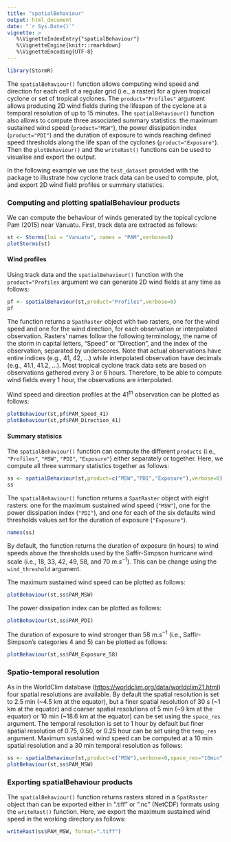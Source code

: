```yaml
---
title: "spatialBehaviour"
output: html_document
date: "`r Sys.Date()`"
vignette: >
   %\VignetteIndexEntry{"spatialBehaviour"}
   %\VignetteEngine{knitr::rmarkdown}
   %\VignetteEncoding{UTF-8}
---
```


``` r
library(StormR)
```

The `spatialBehaviour()` function allows computing wind speed and direction for each cell of a regular grid (i.e., a raster) for a given tropical cyclone or set of tropical cyclones. The `product="Profiles"` argument allows producing 2D wind fields during the lifespan of the cyclone at a temporal resolution of up to 15 minutes. The `spatialBehaviour()` function also allows to compute three associated summary statistics: the maximum sustained wind speed (`product="MSW"`), the power dissipation index (`product="PDI"`) and the duration of exposure to winds reaching defined speed thresholds along the life span of the cyclones (`product="Exposure"`). Then the `plotBehaviour()` and the `writeRast()` functions can be used to visualise and export the output.

In the following example we use the `test_dataset` provided with the package to illustrate how cyclone track data can be used to compute, plot, and export 2D wind field profiles or summary statistics.

### Computing and plotting spatialBehaviour products

We can compute the behaviour of winds generated by the topical cyclone Pam (2015) near Vanuatu. First, track data are extracted as follows: 

```r
st <- Storms(loi = "Vanuatu", names = "PAM",verbose=0)
plotStorms(st)
```

#### Wind profiles

Using track data and the `spatialBehaviour()` function with the `product="Profiles` argument we can generate 2D wind fields at any time as follows:

```r
pf <- spatialBehaviour(st,product="Profiles",verbose=0)
pf
```

The function returns a `SpatRaster` object with two rasters, one for the wind speed and one for the wind direction, for each observation or interpolated observation. Rasters' names follow the following terminology, the name of the storm in capital letters, "Speed" or "Direction", and the index of the observation, separated by underscores. Note that actual observations have entire indices (e.g., 41, 42, ...) while interpolated observation have decimals (e.g., 41.1, 41.2, ...). Most tropical cyclone track data sets are based on observations gathered every 3 or 6 hours. Therefore, to be able to compute wind fields every 1 hour, the observations are interpolated.

Wind speed and direction profiles at the 41^th^ observation can be plotted as follows:

```r
plotBehaviour(st,pf$PAM_Speed_41)
plotBehaviour(st,pf$PAM_Direction_41)
```

#### Summary statisics

The `spatialBehaviour()` function can compute the different `products` (i.e., `"Profiles"`, `"MSW"`, `"PDI"`, `"Exposure"`) either separately or together. Here, we compute all three summary statistics together as follows:

```r
ss <- spatialBehaviour(st,product=c("MSW","PDI","Exposure"),verbose=0)
ss
```

The `spatialBehaviour()` function returns a `SpatRaster` object with eight rasters: one for the maximum sustained wind speed (`"MSW"`), one for the power dissipation index (`"PDI"`), and one for each of the six defaults wind thresholds values set for the duration of exposure (`"Exposure"`).

```r
names(ss)
```

By default, the function returns the duration of exposure (in hours) to wind speeds above the thresholds used by the Saffir-Simpson hurricane wind scale (i.e., 18, 33, 42, 49, 58, and 70 $m.s^{-1}$). This can be change using the `wind_threshold` argument.

The maximum sustained wind speed can be plotted as follows:

```r
plotBehaviour(st,ss$PAM_MSW)
```

The power dissipation index can be plotted as follows:

```r
plotBehaviour(st,ss$PAM_PDI)
```

The duration of exposure to wind stronger than 58 $m.s^{-1}$ (i.e., Saffir-Simpson's categories 4 and 5) can be plotted as follows:

```r
plotBehaviour(st,ss$PAM_Exposure_58)
```

### Spatio-temporal resolution

As in the WorldClim database (<https://worldclim.org/data/worldclim21.html>) four spatial resolutions are available. By default the spatial resolution is set to 2.5 min (~4.5 km at the equator), but a finer spatial resolution of 30 s (~1 km at the equator) and coarser spatial resolutions of 5 min (~9 km at the equator) or 10 min (~18.6 km at the equator) can be set using the `space_res` argument. The temporal resolution is set to 1 hour by default but finer spatial resolution of 0.75, 0.50, or 0.25 hour can be set using the `temp_res` argument. Maximum sustained wind speed can be computed at a 10 min spatial resolution and a 30 min temporal resolution as follows: 

```r
ss <- spatialBehaviour(st,product=c("MSW"),verbose=0,space_res="10min",temp_res=0.5)
plotBehaviour(st,ss$PAM_MSW)
```

### Exporting spatialBehaviour products

The `spatialBehaviour()` function returns rasters stored in a `SpatRaster` object than can be exported either in ".tiff" or ".nc" (NetCDF) formats using the `writeRast()` function. Here, we export the maximum sustained wind speed in the working directory as follows:

``` r
writeRast(ss$PAM_MSW, format=".tiff")
```
